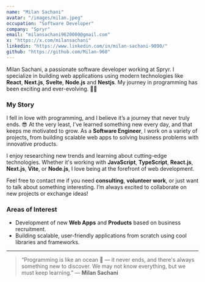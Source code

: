 ```yaml
---
name: "Milan Sachani"
avatar: "/images/milan.jpeg"
occupation: "Software Developer"
company: "Spryr"
email: "milansachani9620000@gmail.com"
x: "https://x.com/milansachani"
linkedin: "https://www.linkedin.com/in/milan-sachani-9090/"
github: "https://github.com/Milan-960"
---
```


Milan Sachani, a passionate software developer working at Spryr. I specialize in building web applications using modern technologies like **React**, **Next.js**, **Svelte**, **Node.js** and **Nestjs**. My journey in programming has been exciting and ever-evolving. 🧑‍💻

### My Story

I fell in love with programming, and I believe it’s a journey that never truly ends. 😎 At the very least, I've learned something new every day, and that keeps me motivated to grow. As a **Software Engineer**, I work on a variety of projects, from building scalable web apps to solving business problems with innovative products.

I enjoy researching new trends and learning about cutting-edge technologies. Whether it's working with **JavaScript**, **TypeScript**, **React.js**, **Next.js**, **Vite**, or **Node.js**, I love being at the forefront of web development.

Feel free to contact me if you need **consulting**, **volunteer work**, or just want to talk about something interesting. I’m always excited to collaborate on new projects or exchange ideas!

### Areas of Interest

- Development of new **Web Apps** and **Products** based on business recruitment.
- Building scalable, user-friendly applications from scratch using cool libraries and frameworks.

---

> “Programming is like an ocean 🌊 — it never ends, and there's always something new to discover. We may not know everything, but we must keep learning.”
> — **Milan Sachani**
